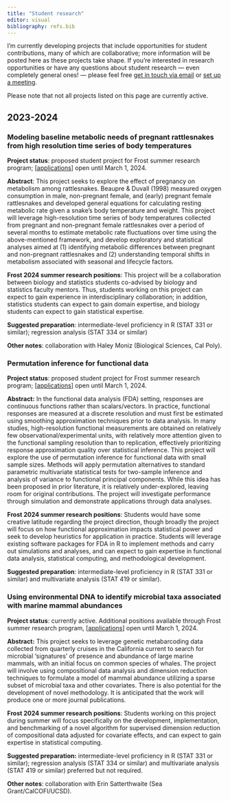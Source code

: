 ```yaml
---
title: "Student research"
editor: visual
bibliography: refs.bib
---
```


I'm currently developing projects that include opportunities for student contributions, many of which are collaborative; more information will be posted here as these projects take shape. If you're interested in research opportunities or have any questions about student research --- even completely general ones! --- please feel free [get in touch via email](mailto:truiz01@calpoly.edu) or [set up a meeting](https://calendly.com/tdruiz).

Please note that not all projects listed on this page are currently active.

## 2023-2024

### Modeling baseline metabolic needs of pregnant rattlesnakes from high resolution time series of body temperatures

**Project status**: proposed student project for Frost summer research program; \[[applications](https://forms.gle/uPUDvwNx857KY4Y26)\] open until March 1, 2024.

**Abstract**: This project seeks to explore the effect of pregnancy on metabolism among rattlesnakes. Beaupre & Duvall (1998) measured oxygen consumption in male, non-pregnant female, and (early) pregnant female rattlesnakes and developed general equations for calculating resting metabolic rate given a snake's body temperature and weight. This project will leverage high-resolution time series of body temperatures collected from pregnant and non-pregnant female rattlesnakes over a period of several months to estimate metabolic rate fluctuations over time using the above-mentioned framework, and develop exploratory and statistical analyses aimed at (1) identifying metabolic differences between pregnant and non-pregnant rattlesnakes and (2) understanding temporal shifts in metabolism associated with seasonal and lifecycle factors.

**Frost 2024 summer research positions**: This project will be a collaboration between biology and statistics students co-advised by biology and statistics faculty mentors. Thus, students working on this project can expect to gain experience in interdisciplinary collaboration; in addition, statistics students can expect to gain domain expertise, and biology students can expect to gain statistical expertise.

**Suggested preparation**: intermediate-level proficiency in R (STAT 331 or similar); regression analysis (STAT 334 or similar)

**Other notes**: collaboration with Haley Moniz (Biological Sciences, Cal Poly).

### Permutation inference for functional data

**Project status**: proposed student project for Frost summer research program; \[[applications](https://forms.gle/uPUDvwNx857KY4Y26)\] open until March 1, 2024.

**Abstract:** In the functional data analysis (FDA) setting, responses are continuous functions rather than scalars/vectors. In practice, functional responses are measured at a discrete resolution and must first be estimated using smoothing approximation techniques prior to data analysis. In many studies, high-resolution functional measurements are obtained on relatively few observational/experimental units, with relatively more attention given to the functional sampling resolution than to replication, effectively prioritizing response approximation quality over statistical inference. This project will explore the use of permutation inference for functional data with small sample sizes. Methods will apply permutation alternatives to standard parametric multivariate statistical tests for two-sample inference and analysis of variance to functional principal components. While this idea has been proposed in prior literature, it is relatively under-explored, leaving room for original contributions. The project will investigate performance through simulation and demonstrate applications through data analyses.

**Frost 2024 summer research positions**: Students would have some creative latitude regarding the project direction, though broadly the project will focus on how functional approximation impacts statistical power and seek to develop heuristics for application in practice. Students will leverage existing software packages for FDA in R to implement methods and carry out simulations and analyses, and can expect to gain expertise in functional data analysis, statistical computing, and methodological development.

**Suggested preparation**: intermediate-level proficiency in R (STAT 331 or similar) and multivariate analysis (STAT 419 or similar).

### Using environmental DNA to identify microbial taxa associated with marine mammal abundances

**Project status**: currently active. Additional positions available through Frost summer research program, \[[applications](https://forms.gle/uPUDvwNx857KY4Y26)\] open until March 1, 2024.

**Abstract:** This project seeks to leverage genetic metabarcoding data collected from quarterly cruises in the California current to search for microbial 'signatures' of presence and abundance of large marine mammals, with an initial focus on common species of whales. The project will involve using compositional data analysis and dimension reduction techniques to formulate a model of mammal abundance utilizing a sparse subset of microbial taxa and other covariates. There is also potential for the development of novel methodology. It is anticipated that the work will produce one or more journal publications.

**Frost 2024 summer research positions**: Students working on this project during summer will focus specifically on the development, implementation, and benchmarking of a novel algorithm for supervised dimension reduction of compositional data adjusted for covariate effects, and can expect to gain expertise in statistical computing.

**Suggested preparation:** intermediate-level proficiency in R (STAT 331 or similar); regression analysis (STAT 334 or similar) and multivariate analysis (STAT 419 or similar) preferred but not required.

**Other notes**: collaboration with Erin Satterthwaite (Sea Grant/CalCOFI/UCSD).

